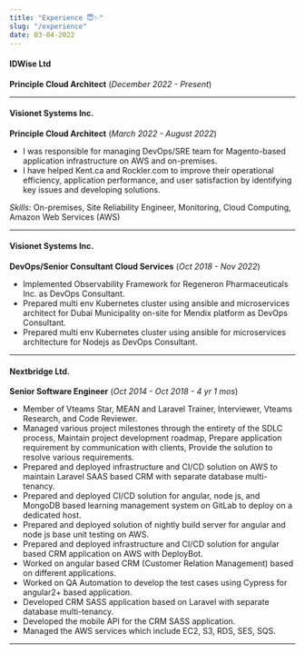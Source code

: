 ```yaml
---
title: "Experience 😇✨"
slug: "/experience"
date: 03-04-2022
---
```


#### IDWise Ltd

**Principle Cloud Architect** (_December 2022 - Present_)

<hr />

#### Visionet Systems Inc.

**Principle Cloud Architect** (_March 2022 - August 2022_)

- I was responsible for managing DevOps/SRE team for Magento-based application infrastructure on AWS and on-premises.
- I have helped Kent.ca and Rockler.com to improve their operational efficiency, application performance, and user satisfaction by identifying key issues and developing solutions.

_Skills_: On-premises, Site Reliability Engineer, Monitoring, Cloud Computing, Amazon Web Services (AWS)

<hr />

#### Visionet Systems Inc.

**DevOps/Senior Consultant Cloud Services** (_Oct 2018 - Nov 2022_)

- Implemented Observability Framework for Regeneron Pharmaceuticals Inc. as DevOps Consultant.
- Prepared multi env Kubernetes cluster using ansible and microservices architect for Dubai Municipality on-site for Mendix platform as DevOps Consultant.
- Prepared multi env Kubernetes cluster using ansible for microservices architecture for Nodejs as DevOps Consultant.

<hr />

#### Nextbridge Ltd.

**Senior Software Engineer** (_Oct 2014 - Oct 2018 - 4 yr 1 mos_)

- Member of Vteams Star, MEAN and Laravel Trainer, Interviewer, Vteams Research, and Code Reviewer.
- Managed various project milestones through the entirety of the SDLC process, Maintain project development roadmap, Prepare application requirement by communication with clients, Provide the solution to resolve various requirements.
- Prepared and deployed infrastructure and CI/CD solution on AWS to maintain Laravel SAAS based CRM with separate database multi-tenancy.
- Prepared and deployed CI/CD solution for angular, node js, and MongoDB based learning management system on GitLab to deploy on a dedicated host.
- Prepared and deployed solution of nightly build server for angular and node js base unit testing on AWS.
- Prepared and deployed infrastructure and CI/CD solution for angular based CRM application on AWS with DeployBot.
- Worked on angular based CRM (Customer Relation Management) based on different applications.
- Worked on QA Automation to develop the test cases using Cypress for angular2+ based application.
- Developed CRM SASS application based on Laravel with separate database multi-tenancy.
- Developed the mobile API for the CRM SASS application.
- Managed the AWS services which include EC2, S3, RDS, SES, SQS.

<hr />
